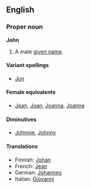 ==English==
===Proper noun===
'''John'''

#A male [[given name]].

====Variant spellings====
*[[Jon]]

====Female equivalents====
*[[Jean]], [[Joan]], [[Joanna]], [[Joanne]]<!--please confirm these-->

====Diminutives====
*[[Johnnie]], [[Johnny]]

====Translations====

*Finnish: [[Johan]]
*French: [[Jean#French|Jean]]
*German: [[Johannes]]
*Italian: [[Giovanni]]